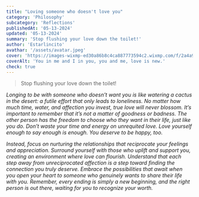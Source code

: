 ```yaml
---
title: "Loving someone who doesn't love you"
category: 'Philosophy'
subcategory: 'Reflections'
publishedAt: '05-13-2024'
updated: '05-13-2024'
summary: 'Stop flushing your love down the toilet!'
author: 'Estarlincito'
avathar: '/assets/avatar.jpeg'
cover: 'https://images-wixmp-ed30a86b8c4ca887773594c2.wixmp.com/f/2a4a9ada-37b8-42ed-b446-db8bfbd5f2b2/dglsjac-84bca7a7-a54b-4f7b-a1d8-0fe03de31924.png/v1/fill/w_896,h_512,q_80,strp/you_in_me_and_i_in_you__you_and_i__love_is_new_by_aihybrid_dglsjac-fullview.jpg?token=eyJ0eXAiOiJKV1QiLCJhbGciOiJIUzI1NiJ9.eyJzdWIiOiJ1cm46YXBwOjdlMGQxODg5ODIyNjQzNzNhNWYwZDQxNWVhMGQyNmUwIiwiaXNzIjoidXJuOmFwcDo3ZTBkMTg4OTgyMjY0MzczYTVmMGQ0MTVlYTBkMjZlMCIsIm9iaiI6W1t7ImhlaWdodCI6Ijw9NTEyIiwicGF0aCI6IlwvZlwvMmE0YTlhZGEtMzdiOC00MmVkLWI0NDYtZGI4YmZiZDVmMmIyXC9kZ2xzamFjLTg0YmNhN2E3LWE1NGItNGY3Yi1hMWQ4LTBmZTAzZGUzMTkyNC5wbmciLCJ3aWR0aCI6Ijw9ODk2In1dXSwiYXVkIjpbInVybjpzZXJ2aWNlOmltYWdlLm9wZXJhdGlvbnMiXX0.s8gZVk41TDspUa7kplFQdCKkZ_Oo5PHVjlXetrM24AQ'
coverAlt: 'You in me and I in you, you and me, love is new.'
check: true
---
```


<Introduction>

> Stop flushing your love down the toilet!

</Introduction>

<Contents>

_Longing to be with someone who doesn’t want you is like watering a cactus in the desert: a futile effort that only leads to loneliness. No matter how much time, water, and affection you invest, true love will never blossom. It’s important to remember that it’s not a matter of goodness or badness. The other person has the freedom to choose who they want in their life, just like you do. Don’t waste your time and energy on unrequited love. Love yourself enough to say enough is enough. You deserve to be happy, too._

_Instead, focus on nurturing the relationships that reciprocate your feelings and appreciation. Surround yourself with those who uplift and support you, creating an environment where love can flourish. Understand that each step away from unreciprocated affection is a step toward finding the connection you truly deserve. Embrace the possibilities that await when you open your heart to someone who genuinely wants to share their life with you. Remember, every ending is simply a new beginning, and the right person is out there, waiting for you to recognize your worth._

</Contents>
